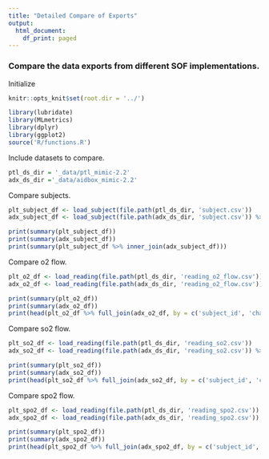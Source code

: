 ```yaml
---
title: "Detailed Compare of Exports"
output:
  html_document:
    df_print: paged
---
```


### Compare the data exports from different SOF implementations.

Initialize

```r
knitr::opts_knit$set(root.dir = '../')
```
```r
library(lubridate)
library(MLmetrics)
library(dplyr)
library(ggplot2)
source('R/functions.R')
```
Include datasets to compare.
```r
ptl_ds_dir = '_data/ptl_mimic-2.2'
adx_ds_dir ='_data/aidbox_mimic-2.2'
```

Compare subjects.
```r
plt_subject_df <- load_subject(file.path(ptl_ds_dir, 'subject.csv'))
adx_subject_df <- load_subject(file.path(adx_ds_dir, 'subject.csv')) %>% mutate(subject_id = paste0('Patient/', subject_id))

print(summary(plt_subject_df))
print(summary(adx_subject_df))
print(summary(plt_subject_df %>% inner_join(adx_subject_df)))

```


Compare o2 flow.
```r
plt_o2_df <- load_reading(file.path(ptl_ds_dir, 'reading_o2_flow.csv'))
adx_o2_df <- load_reading(file.path(adx_ds_dir, 'reading_o2_flow.csv')) %>% mutate(subject_id = paste0('Patient/', subject_id))

print(summary(plt_o2_df))
print(summary(adx_o2_df))
print(head(plt_o2_df %>% full_join(adx_o2_df, by = c('subject_id', 'chart_time')) %>% filter(o2_flow.x != o2_flow.y)))
```
Compare so2 flow.
```r
plt_so2_df <- load_reading(file.path(ptl_ds_dir, 'reading_so2.csv'))
adx_so2_df <- load_reading(file.path(adx_ds_dir, 'reading_so2.csv')) %>% mutate(subject_id = paste0('Patient/', subject_id))

print(summary(plt_so2_df))
print(summary(adx_so2_df))
print(head(plt_so2_df %>% full_join(adx_so2_df, by = c('subject_id', 'chart_time')) %>% filter(so2.x != so2.y)))
```

Compare spo2 flow.
```r
plt_spo2_df <- load_reading(file.path(ptl_ds_dir, 'reading_spo2.csv'))
adx_spo2_df <- load_reading(file.path(adx_ds_dir, 'reading_spo2.csv')) %>% mutate(subject_id = paste0('Patient/', subject_id))

print(summary(plt_spo2_df))
print(summary(adx_spo2_df))
print(head(plt_spo2_df %>% full_join(adx_spo2_df, by = c('subject_id', 'chart_time')) %>% filter(spo2.x != spo2.y)))
```
